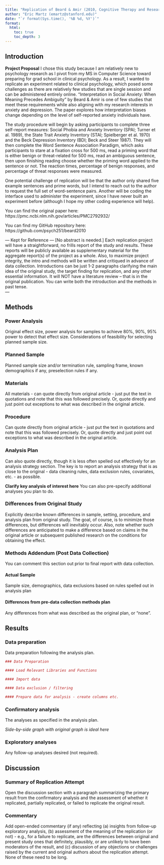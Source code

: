 ```yaml
---
title: "Replication of Beard & Amir (2010, Cognitive Therapy and Research)"
author: "Eric Martz (emartz@stanford.edu)"
date: "`r format(Sys.time(), '%B %d, %Y')`"
format:
  html:
    toc: true
    toc_depth: 3
---
```


<!-- Replication reports should all use this template to standardize reporting across projects.  These reports will be public supplementary materials that accompany the summary report(s) of the aggregate results. -->

## Introduction


**Project Proposal**
I chose this study because I am relatively new to psychology research as I pivot from my MS in Computer Science toward preparing for grad school in clinical psychology. As a result, I wanted to replicate an experiment related to clinical psychology, which posed some challenges as there are relatively few studies that are single session and can be administered entirely online. "Interpretation in Social Anxiety: When Meaning Precedes Ambiguity" by Beard & Amir is one of few studies that meet these requirements while also aligning with my research interests in anxiety and depression. The paper explores how interpretation biases change depending on the level of self-reported anxiety individuals have. 

The study procedure will begin by asking participants to complete three self-report measures: Social Phobia and Anxiety Inventory (SPAI; Turner et al. 1989), the State Trait Anxiety Inventory (STAI; Spielberger et al. 1970) and the Beck Depression Inventory (BDI; Beck and Steer 1987). They will then complete the Word Sentence Association Paradigm, which asks participants to stare at a fixation cross for 500 ms, read a priming word that is either benign or threat-related for 500 ms, read an ambiguous sentence, then upon finishing reading choose whether the priming word applied to the sentence or not. The reaction times, percentage of benign responses, and percentage of threat responses were measured.

One potential challenge of replication will be that the author only shared five example sentences and prime words, but I intend to reach out to the author to request the full set of word-sentence pairs. Another will be coding the interface used to administer the experiment, since I have never built an experiment before (although I hope my other coding experience will help).

You can find the original paper here: https://pmc.ncbi.nlm.nih.gov/articles/PMC2792932/

You can find my GitHub repository here: https://github.com/psych251/beard2010

--- Kept for Reference ---
[No abstract is needed.]  Each replication project will have a straightforward, no frills report of the study and results.  These reports will be publicly available as supplementary material for the aggregate report(s) of the project as a whole.  Also, to maximize project integrity, the intro and methods will be written and critiqued in advance of data collection.  Introductions can be just 1-2 paragraphs clarifying the main idea of the original study, the target finding for replication, and any other essential information.  It will NOT have a literature review -- that is in the original publication. You can write both the introduction and the methods in past tense.  
--- 

## Methods

### Power Analysis

Original effect size, power analysis for samples to achieve 80%, 90%, 95% power to detect that effect size.  Considerations of feasibility for selecting planned sample size.

### Planned Sample

Planned sample size and/or termination rule, sampling frame, known demographics if any, preselection rules if any.

### Materials

All materials - can quote directly from original article - just put the text in quotations and note that this was followed precisely.  Or, quote directly and just point out exceptions to what was described in the original article.

### Procedure	

Can quote directly from original article - just put the text in quotations and note that this was followed precisely.  Or, quote directly and just point out exceptions to what was described in the original article.

### Analysis Plan

Can also quote directly, though it is less often spelled out effectively for an analysis strategy section.  The key is to report an analysis strategy that is as close to the original - data cleaning rules, data exclusion rules, covariates, etc. - as possible.  

**Clarify key analysis of interest here**  You can also pre-specify additional analyses you plan to do.

### Differences from Original Study

Explicitly describe known differences in sample, setting, procedure, and analysis plan from original study.  The goal, of course, is to minimize those differences, but differences will inevitably occur.  Also, note whether such differences are anticipated to make a difference based on claims in the original article or subsequent published research on the conditions for obtaining the effect.

### Methods Addendum (Post Data Collection)

You can comment this section out prior to final report with data collection.

#### Actual Sample
  Sample size, demographics, data exclusions based on rules spelled out in analysis plan

#### Differences from pre-data collection methods plan
  Any differences from what was described as the original plan, or “none”.


## Results


### Data preparation

Data preparation following the analysis plan.
	
```r
### Data Preparation

#### Load Relevant Libraries and Functions

#### Import data

#### Data exclusion / filtering

#### Prepare data for analysis - create columns etc.
```

### Confirmatory analysis

The analyses as specified in the analysis plan.  

*Side-by-side graph with original graph is ideal here*

### Exploratory analyses

Any follow-up analyses desired (not required).  

## Discussion

### Summary of Replication Attempt

Open the discussion section with a paragraph summarizing the primary result from the confirmatory analysis and the assessment of whether it replicated, partially replicated, or failed to replicate the original result.  

### Commentary

Add open-ended commentary (if any) reflecting (a) insights from follow-up exploratory analysis, (b) assessment of the meaning of the replication (or not) - e.g., for a failure to replicate, are the differences between original and present study ones that definitely, plausibly, or are unlikely to have been moderators of the result, and (c) discussion of any objections or challenges raised by the current and original authors about the replication attempt.  None of these need to be long.
